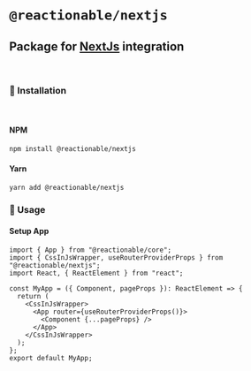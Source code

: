 
<Meta title="NextJs/Home" />

# **`@reactionable/nextjs`**

## Package for [NextJs](https://nextjs.org/) integration

<br />

### 🚀 Installation

<br />

#### NPM

```sh
npm install @reactionable/nextjs
```

#### Yarn

```sh
yarn add @reactionable/nextjs
```

### 🧾 Usage

#### Setup App

```tsx
import { App } from "@reactionable/core";
import { CssInJsWrapper, useRouterProviderProps } from "@reactionable/nextjs";
import React, { ReactElement } from "react";

const MyApp = ({ Component, pageProps }): ReactElement => {
  return (
    <CssInJsWrapper>
      <App router={useRouterProviderProps()}>
        <Component {...pageProps} />
      </App>
    </CssInJsWrapper>
  );
};
export default MyApp;
```
